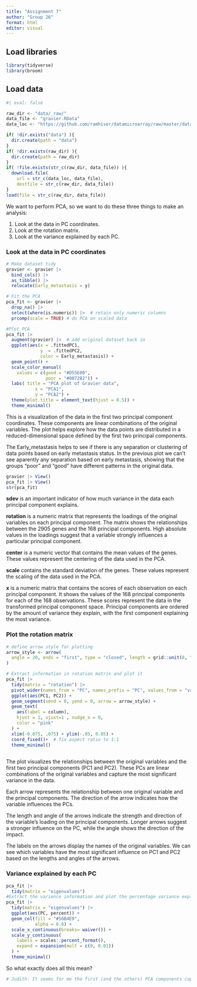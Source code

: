 ```yaml
---
title: "Assignment 7"
author: "Group 26"
format: html
editor: visual
---
```


## Load libraries

```r
library(tidyverse)
library(broom)
```

## Load data

```r

#| eval: false

raw_dir <- "data/_raw/"
data_file <- "gravier.RData"
data_loc <- "https://github.com/ramhiser/datamicroarray/raw/master/data/"

if( !dir.exists("data") ){
  dir.create(path = "data")
}
if( !dir.exists(raw_dir) ){
  dir.create(path = raw_dir)
}
if( !file.exists(str_c(raw_dir, data_file)) ){
  download.file(
    url = str_c(data_loc, data_file),
    destfile = str_c(raw_dir, data_file))
}
load(file = str_c(raw_dir, data_file))

```

We want to perform PCA, so we want to do these three things to make an analysis:

1) Look at the data in PC coordinates.
2) Look at the rotation matrix.
3) Look at the variance explained by each PC.

### Look at the data in PC coordinates

```r
# Make dataset tidy
gravier <- gravier |>
  bind_cols() |>
  as_tibble() |> 
  relocate(Early_metastasis = y)

# Fit the PCA
pca_fit <- gravier |>  
  drop_na() |> 
  select(where(is.numeric)) |>  # retain only numeric columns
  prcomp(scale = TRUE) # do PCA on scaled data

#Plot PCA
pca_fit |> 
  augment(gravier) |>  # add original dataset back in
  ggplot(aes(x = .fittedPC1, 
             y  = .fittedPC2, 
             color = Early_metastasis)) + 
  geom_point() +
  scale_color_manual(
    values = c(good = "#D55E00", 
               poor = "#0072B2")) +
  labs( title = "PCA plot of Gravier data",
           x = "PCA1",
           y = "PCA2") +
  theme(plot.title = element_text(hjust = 0.5)) +
  theme_minimal()
```
This is a visualization of the data in the first two principal component coordinates. These components are linear combinations of the original variables. The plot helps explore how the data points are distributed in a reduced-dimensional space defined by the first two principal components.

The Early_metastasis helps to see if there is any separation or clustering of data points based on early metastasis status. In the previous plot we can't see aparently any separation based on early metastasis, showing that the groups "poor" and "good" have different patterns in the original data.


```r
gravier |> View()
pca_fit |> View()
str(pca_fit)
```
**sdev** is an important indicator of how much variance in the data each principal component explains.

**rotation** is a numeric matrix that represents the loadings of the original variables on each principal component. The matrix shows the relationships between the 2905 genes and the 168 principal components. High absolute values in the loadings suggest that a variable strongly influences a particular principal component.

**center** is a numeric vector that contains the mean values of the genes. These values represent the centering of the data used in the PCA.

**scale** contains the standard deviation of the genes. These values represent the scaling of the data used in the PCA.

**x** is a numeric matrix that contains the scores of each observation on each principal component. It shows the values of the 168 principal components for each of the 168 observations. These scores represent the data in the transformed principal component space. Principal components are ordered by the amount of variance they explain, with the first component explaining the most variance.


### Plot the rotation matrix

```r

# define arrow style for plotting
arrow_style <- arrow(
  angle = 20, ends = "first", type = "closed", length = grid::unit(8, "pt")
)

# Extract information in rotation matrix and plot it 
pca_fit |> 
  tidy(matrix = "rotation") |> 
  pivot_wider(names_from = "PC", names_prefix = "PC", values_from = "value") |> 
  ggplot(aes(PC1, PC2)) +
  geom_segment(xend = 0, yend = 0, arrow = arrow_style) +
  geom_text(
    aes(label = column),
    hjust = 1, vjust=1 , nudge_x = 0, 
    color = "pink"
  ) +
  xlim(-0.075, .075) + ylim(-.05, 0.05) +
  coord_fixed()+  # fix aspect ratio to 1:1
  theme_minimal()
 

```
The plot visualizes the relationships between the original variables and the first two principal components (PC1 and PC2). These PCs are linear combinations of the original variables and capture the most significant variance in the data.

Each arrow represents the relationship between one original variable and the principal components. The direction of the arrow indicates how the variable influences the PCs.

The length and angle of the arrows indicate the strength and direction of the variable's loading on the principal components. Longer arrows suggest a stronger influence on the PC, while the angle shows the direction of the impact.

The labels on the arrows display the names of the original variables. We can see which variables have the most significant influence on PC1 and PC2 based on the lengths and angles of the arrows.




### Variance explained by each PC

```r

pca_fit |> 
  tidy(matrix = "eigenvalues")
#Extract the varience information and plot the percentage variance explained by each PC
pca_fit |> 
  tidy(matrix = "eigenvalues") |> 
  ggplot(aes(PC, percent)) +
  geom_col(fill = "#56B4E9", 
           alpha = 0.8) +
  scale_x_continuous(breaks= waiver()) +
  scale_y_continuous(
    labels = scales::percent_format(),
    expand = expansion(mult = c(0, 0.01))
  ) + 
  theme_minimal()
```

So what exactly does all this mean?

```r
# Judith: It seems for me the first (and the others) PCA components captures very poorly (8%) of the variation in the data, so it does not separates well the "poor" samples from the "good" samples. I'm not sure why... 
```

